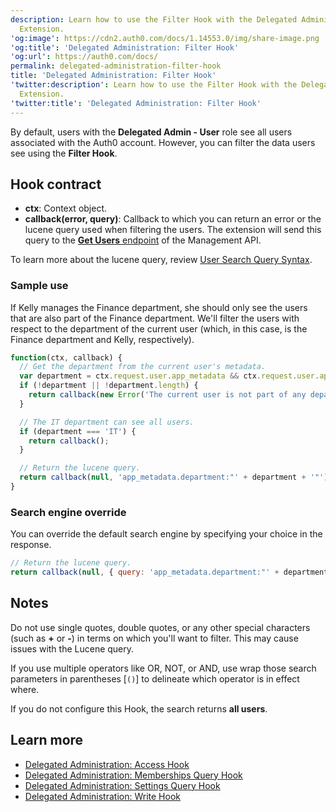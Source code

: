 ```yaml
---
description: Learn how to use the Filter Hook with the Delegated Administration
  Extension.
'og:image': https://cdn2.auth0.com/docs/1.14553.0/img/share-image.png
'og:title': 'Delegated Administration: Filter Hook'
'og:url': https://auth0.com/docs/
permalink: delegated-administration-filter-hook
title: 'Delegated Administration: Filter Hook'
'twitter:description': Learn how to use the Filter Hook with the Delegated Administration
  Extension.
'twitter:title': 'Delegated Administration: Filter Hook'
---
```

By default, users with the **Delegated Admin - User** role see all users associated with the Auth0 account. However, you can filter the data users see using the **Filter Hook**.

## Hook contract

* **ctx**: Context object.
* **callback(error, query)**: Callback to which you can return an error or the lucene query used when filtering the users. The extension will send this query to the [**Get Users** endpoint](https://auth0.com/docs/api/management/v2#!/Users/get_users) of the <Tooltip tip="Management API: A product to allow customers to perform administrative tasks." cta="View Glossary" href="/docs/glossary?term=Management+API">Management API</Tooltip>.

To learn more about the lucene query, review [User Search Query Syntax](/docs/manage-users/user-search/user-search-query-syntax).

### Sample use

If Kelly manages the Finance department, she should only see the users that are also part of the Finance department. We'll filter the users with respect to the department of the current user (which, in this case, is the Finance department and Kelly, respectively).

```javascript lines
function(ctx, callback) {
  // Get the department from the current user's metadata.
  var department = ctx.request.user.app_metadata && ctx.request.user.app_metadata.department;
  if (!department || !department.length) {
    return callback(new Error('The current user is not part of any department.'));
  }

  // The IT department can see all users.
  if (department === 'IT') {
    return callback();
  }

  // Return the lucene query.
  return callback(null, 'app_metadata.department:"' + department + '"');
}
```






### Search engine override

You can override the default search engine by specifying your choice in the response.

```javascript lines
// Return the lucene query.
return callback(null, { query: 'app_metadata.department:"' + department + '"', searchEngine: 'v2' });
```






## Notes

Do not use single quotes, double quotes, or any other special characters (such as **+** or **-**) in terms on which you'll want to filter. This may cause issues with the Lucene query.

If you use multiple operators like OR, NOT, or AND, use wrap those search parameters in parentheses [`()`] to delineate which operator is in effect where.

If you do not configure this Hook, the search returns **all users**.

## Learn more

* [Delegated Administration: Access Hook](/docs/customize/extensions/delegated-administration-extension/delegated-administration-hooks/delegated-administration-access-hook)
* [Delegated Administration: Memberships Query Hook](/docs/customize/extensions/delegated-administration-extension/delegated-administration-hooks/delegated-administration-memberships-query-hook)
* [Delegated Administration: Settings Query Hook](/docs/customize/extensions/delegated-administration-extension/delegated-administration-hooks/delegated-administration-settings-query-hook)
* [Delegated Administration: Write Hook](/docs/customize/extensions/delegated-administration-extension/delegated-administration-hooks/delegated-administration-write-hook)